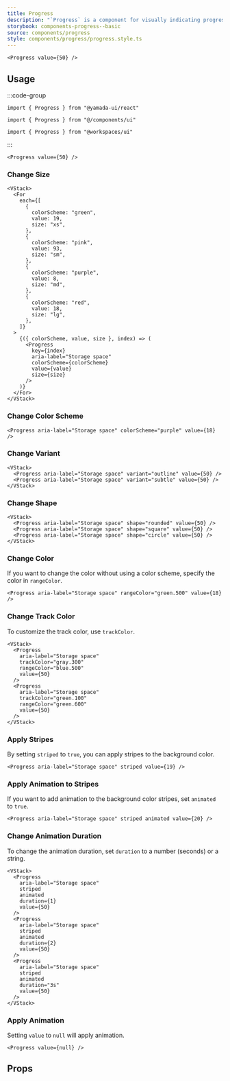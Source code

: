 ```yaml
---
title: Progress
description: "`Progress` is a component for visually indicating progress."
storybook: components-progress--basic
source: components/progress
style: components/progress/progress.style.ts
---
```


```tsx preview
<Progress value={50} />
```

## Usage

:::code-group

```tsx [package]
import { Progress } from "@yamada-ui/react"
```

```tsx [alias]
import { Progress } from "@/components/ui"
```

```tsx [monorepo]
import { Progress } from "@workspaces/ui"
```

:::

```tsx
<Progress value={50} />
```

### Change Size

```tsx preview
<VStack>
  <For
    each={[
      {
        colorScheme: "green",
        value: 19,
        size: "xs",
      },
      {
        colorScheme: "pink",
        value: 93,
        size: "sm",
      },
      {
        colorScheme: "purple",
        value: 8,
        size: "md",
      },
      {
        colorScheme: "red",
        value: 18,
        size: "lg",
      },
    ]}
  >
    {({ colorScheme, value, size }, index) => (
      <Progress
        key={index}
        aria-label="Storage space"
        colorScheme={colorScheme}
        value={value}
        size={size}
      />
    )}
  </For>
</VStack>
```

### Change Color Scheme

```tsx preview
<Progress aria-label="Storage space" colorScheme="purple" value={18} />
```

### Change Variant

```tsx preview
<VStack>
  <Progress aria-label="Storage space" variant="outline" value={50} />
  <Progress aria-label="Storage space" variant="subtle" value={50} />
</VStack>
```

### Change Shape

```tsx preview
<VStack>
  <Progress aria-label="Storage space" shape="rounded" value={50} />
  <Progress aria-label="Storage space" shape="square" value={50} />
  <Progress aria-label="Storage space" shape="circle" value={50} />
</VStack>
```

### Change Color

If you want to change the color without using a color scheme, specify the color in `rangeColor`.

```tsx preview
<Progress aria-label="Storage space" rangeColor="green.500" value={18} />
```

### Change Track Color

To customize the track color, use `trackColor`.

```tsx preview
<VStack>
  <Progress
    aria-label="Storage space"
    trackColor="gray.300"
    rangeColor="blue.500"
    value={50}
  />
  <Progress
    aria-label="Storage space"
    trackColor="green.100"
    rangeColor="green.600"
    value={50}
  />
</VStack>
```

### Apply Stripes

By setting `striped` to `true`, you can apply stripes to the background color.

```tsx preview
<Progress aria-label="Storage space" striped value={19} />
```

### Apply Animation to Stripes

If you want to add animation to the background color stripes, set `animated` to `true`.

```tsx preview
<Progress aria-label="Storage space" striped animated value={20} />
```

### Change Animation Duration

To change the animation duration, set `duration` to a number (seconds) or a string.

```tsx preview
<VStack>
  <Progress
    aria-label="Storage space"
    striped
    animated
    duration={1}
    value={50}
  />
  <Progress
    aria-label="Storage space"
    striped
    animated
    duration={2}
    value={50}
  />
  <Progress
    aria-label="Storage space"
    striped
    animated
    duration="3s"
    value={50}
  />
</VStack>
```

### Apply Animation

Setting `value` to `null` will apply animation.

```tsx preview
<Progress value={null} />
```

## Props

<PropsTable name="progress" />
